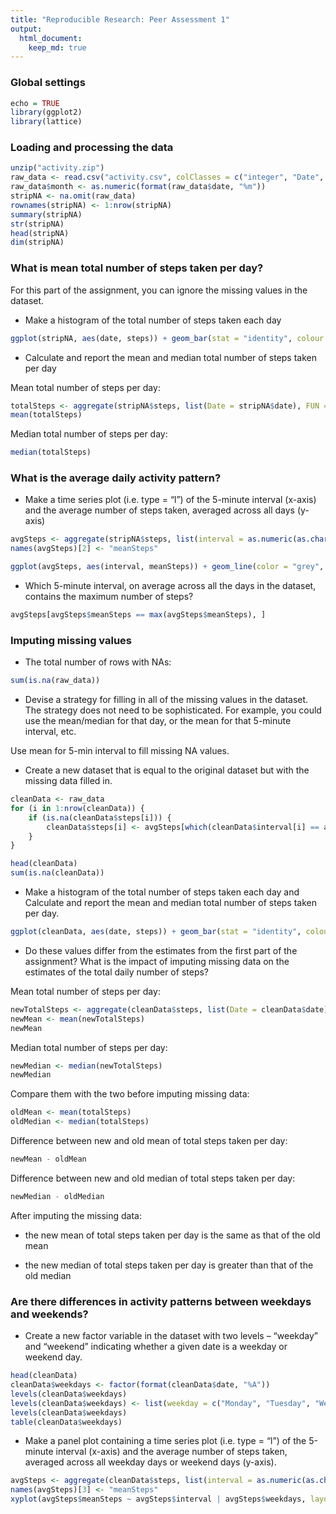 ```yaml
---
title: "Reproducible Research: Peer Assessment 1"
output: 
  html_document:
    keep_md: true
---
```


### Global settings
```r
echo = TRUE
library(ggplot2)
library(lattice)
```

### Loading and processing the data
```r
unzip("activity.zip")
raw_data <- read.csv("activity.csv", colClasses = c("integer", "Date", "factor"))
raw_data$month <- as.numeric(format(raw_data$date, "%m"))
stripNA <- na.omit(raw_data)
rownames(stripNA) <- 1:nrow(stripNA)
summary(stripNA)
str(stripNA)
head(stripNA)
dim(stripNA)
```

### What is mean total number of steps taken per day?
For this part of the assignment, you can ignore the missing values in the dataset.

* Make a histogram of the total number of steps taken each day
```r
ggplot(stripNA, aes(date, steps)) + geom_bar(stat = "identity", colour = "grey", fill = "grey", width = 1) + facet_grid(. ~ month, scales = "free") + labs(title = "Total Number of Steps Per Day", x = "Date", y = "Total number of steps")
```

* Calculate and report the mean and median total number of steps taken per day

Mean total number of steps per day:
```r
totalSteps <- aggregate(stripNA$steps, list(Date = stripNA$date), FUN = "sum")$x
mean(totalSteps)
```
Median total number of steps per day:
```r
median(totalSteps)
```

### What is the average daily activity pattern?
* Make a time series plot (i.e. type = "l") of the 5-minute interval (x-axis) and the average number of steps taken, averaged across all days (y-axis)

```r
avgSteps <- aggregate(stripNA$steps, list(interval = as.numeric(as.character(stripNA$interval))), FUN = "mean")
names(avgSteps)[2] <- "meanSteps"

ggplot(avgSteps, aes(interval, meanSteps)) + geom_line(color = "grey", size = 1) + labs(title = "Time Series Plot of 5-min Interval", x = "5-min intervals", y = "Average Number of Steps")
```

* Which 5-minute interval, on average across all the days in the dataset, contains the maximum number of steps?
```r
avgSteps[avgSteps$meanSteps == max(avgSteps$meanSteps), ]
```

### Imputing missing values
* The total number of rows with NAs:

```r
sum(is.na(raw_data))
```

* Devise a strategy for filling in all of the missing values in the dataset. The strategy does not need to be sophisticated. For example, you could use the mean/median for that day, or the mean for that 5-minute interval, etc.

Use mean for 5-min interval to fill missing NA values.

* Create a new dataset that is equal to the original dataset but with the missing data filled in.

```r
cleanData <- raw_data 
for (i in 1:nrow(cleanData)) {
    if (is.na(cleanData$steps[i])) {
        cleanData$steps[i] <- avgSteps[which(cleanData$interval[i] == avgSteps$interval), ]$meanSteps
    }
}

head(cleanData)
sum(is.na(cleanData))
```

* Make a histogram of the total number of steps taken each day and Calculate and report the mean and median total number of steps taken per day. 

```r
ggplot(cleanData, aes(date, steps)) + geom_bar(stat = "identity", colour = "grey", fill = "grey", width = 1) + facet_grid(. ~ month, scales = "free") + labs(title = "Total Number of Steps Per Day (no NA)", x = "Date", y = "Total number of steps")
```

* Do these values differ from the estimates from the first part of the assignment? What is the impact of imputing missing data on the estimates of the total daily number of steps?

Mean total number of steps per day:
```r
newTotalSteps <- aggregate(cleanData$steps, list(Date = cleanData$date), FUN = "sum")$x
newMean <- mean(newTotalSteps)
newMean
```

Median total number of steps per day:
```r
newMedian <- median(newTotalSteps)
newMedian
```

Compare them with the two before imputing missing data:
```r
oldMean <- mean(totalSteps)
oldMedian <- median(totalSteps)
```

Difference between new and old mean of total steps taken per day:
```r
newMean - oldMean
```

Difference between new and old median of total steps taken per day:
```r
newMedian - oldMedian
```

After imputing the missing data:

* the new mean of total steps taken per day is the same as that of the old mean

* the new median of total steps taken per day is greater than that of the old median

### Are there differences in activity patterns between weekdays and weekends?

* Create a new factor variable in the dataset with two levels -- "weekday" and "weekend" indicating whether a given date is a weekday or weekend day.

```r
head(cleanData)
cleanData$weekdays <- factor(format(cleanData$date, "%A"))
levels(cleanData$weekdays)
levels(cleanData$weekdays) <- list(weekday = c("Monday", "Tuesday", "Wednesday", "Thursday", "Friday"), weekend = c("Saturday", "Sunday"))
levels(cleanData$weekdays)
table(cleanData$weekdays)
```

* Make a panel plot containing a time series plot (i.e. type = "l") of the 5-minute interval (x-axis) and the average number of steps taken, averaged across all weekday days or weekend days (y-axis).

```r
avgSteps <- aggregate(cleanData$steps, list(interval = as.numeric(as.character(cleanData$interval)), weekdays = cleanData$weekdays), FUN = "mean")
names(avgSteps)[3] <- "meanSteps"
xyplot(avgSteps$meanSteps ~ avgSteps$interval | avgSteps$weekdays, layout = c(1, 2), type = "l", xlab = "Interval", ylab = "Number of steps")
```
